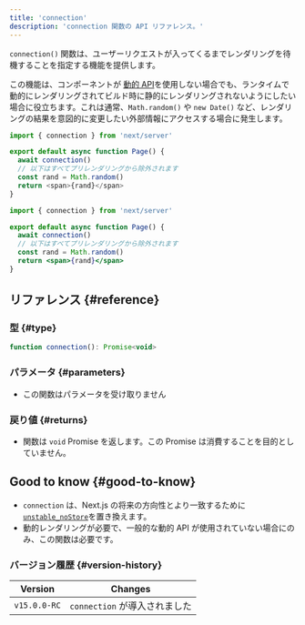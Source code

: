 ```yaml
---
title: 'connection'
description: 'connection 関数の API リファレンス。'
---
```


`connection()` 関数は、ユーザーリクエストが入ってくるまでレンダリングを待機することを指定する機能を提供します。

この機能は、コンポーネントが [動的 API](/docs/app/building-your-application/rendering/server-components#dynamic-apis)を使用しない場合でも、ランタイムで動的にレンダリングされてビルド時に静的にレンダリングされないようにしたい場合に役立ちます。これは通常、`Math.random()` や `new Date()` など、レンダリングの結果を意図的に変更したい外部情報にアクセスする場合に発生します。

<Tabs>
<TabItem value="ts" label="TypeScript">

```ts title="app/page.tsx" switcher
import { connection } from 'next/server'

export default async function Page() {
  await connection()
  // 以下はすべてプリレンダリングから除外されます
  const rand = Math.random()
  return <span>{rand}</span>
}
```

</TabItem>
<TabItem value="jsx" label="JavaScript">

```jsx title="app/page.js" switcher
import { connection } from 'next/server'

export default async function Page() {
  await connection()
  // 以下はすべてプリレンダリングから除外されます
  const rand = Math.random()
  return <span>{rand}</span>
}
```

</TabItem>
</Tabs>

## リファレンス {#reference}

### 型 {#type}

```jsx
function connection(): Promise<void>
```

### パラメータ {#parameters}

- この関数はパラメータを受け取りません

### 戻り値 {#returns}

- 関数は `void` Promise を返します。この Promise は消費することを目的としていません。

## Good to know {#good-to-know}

- `connection` は、Next.js の将来の方向性とより一致するために [`unstable_noStore`](/docs/app/api-reference/functions/unstable_noStore)を置き換えます。
- 動的レンダリングが必要で、一般的な動的 API が使用されていない場合にのみ、この関数は必要です。

### バージョン履歴 {#version-history}

| Version      | Changes                       |
| ------------ | ----------------------------- |
| `v15.0.0-RC` | `connection` が導入されました |

